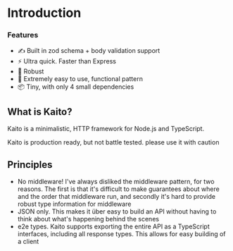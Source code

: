 
# Introduction

### Features

- ✍ Built in zod schema + body validation support
- ⚡ Ultra quick. Faster than Express
- 💪 Robust
- 💨 Extremely easy to use, functional pattern
- 📦 Tiny, with only 4 small dependencies

## What is Kaito?

Kaito is a minimalistic, HTTP framework for Node.js and TypeScript.

<Callout emoji="⚠">Kaito is production ready, but not battle tested. please use it with caution</Callout>

## Principles

- No middleware! I've always disliked the middleware pattern, for two reasons. The first is that it's difficult to make guarantees about where and the order that middleware run, and secondly it's hard to provide robust type information for middleware
- JSON only. This makes it über easy to build an API without having to think about what's happening behind the scenes
- e2e types. Kaito supports exporting the entire API as a TypeScript interfaces, including all response types. This allows for easy building of a client
